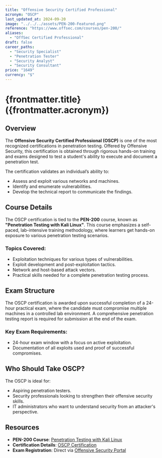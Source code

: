 ```yaml
---
title: "Offensive Security Certified Professional"
acronym: "OSCP"
last_updated_at: 2024-09-20
image: "../../../assets/PEN-200-Featured.png"
reference: "https://www.offsec.com/courses/pen-200/"
aliases:
  - "OffSec Certified Professional"
draft: false
career_paths:
  - "Security Specialist"
  - "Penetration Tester"
  - "Security Analyst"
  - "Security Consultant"
price: "1649"
currency: "$"
---
```


# {frontmatter.title} ({frontmatter.acronym})

## Overview

The **Offensive Security Certified Professional (OSCP)** is one of the most recognized certifications in penetration
testing. Offered by Offensive Security, this certification is obtained through rigorous hands-on training and exams
designed to test a student's ability to execute and document a penetration test.

The certification validates an individual’s ability to:

- Assess and exploit various networks and machines.
- Identify and enumerate vulnerabilities.
- Develop the technical report to communicate the findings.

## Course Details

The OSCP certification is tied to the **PEN-200** course, known as **"Penetration Testing with Kali Linux"**. This
course emphasizes a self-paced, lab-intensive training methodology, where learners get hands-on exposure to various
penetration testing scenarios.

### Topics Covered:

- Exploitation techniques for various types of vulnerabilities.
- Exploit development and post-exploitation tactics.
- Network and host-based attack vectors.
- Practical skills needed for a complete penetration testing process.

## Exam Structure

The OSCP certification is awarded upon successful completion of a 24-hour practical exam, where the candidate must
compromise multiple machines in a controlled lab environment. A comprehensive penetration testing report is required for
submission at the end of the exam.

### Key Exam Requirements:

- 24-hour exam window with a focus on active exploitation.
- Documentation of all exploits used and proof of successful compromises.

## Who Should Take OSCP?

The OSCP is ideal for:

- Aspiring penetration testers.
- Security professionals looking to strengthen their offensive security skills.
- IT administrators who want to understand security from an attacker's perspective.

## Resources

- **PEN-200 Course**: [Penetration Testing with Kali Linux](https://www.offsec.com/courses/pen-200/)
- **Certification Details**: [OSCP Certification](https://www.offsec.com/courses/pen-200/)
- **Exam Registration**: Direct via [Offensive Security Portal](https://www.offsec.com/)